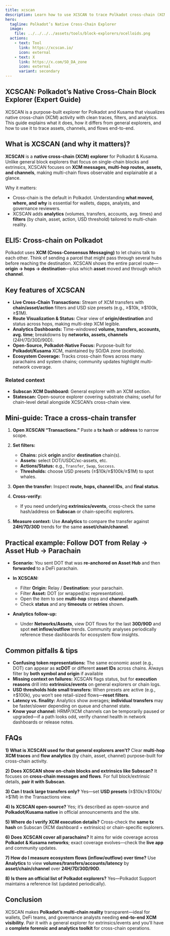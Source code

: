 ```yaml
---
title: xcscan
description: Learn how to use XCSCAN to trace Polkadot cross-chain (XCM) transfers, channels, and asset flows with filters and analytics.
hero:
  tagline: Polkadot’s Native Cross-Chain Explorer
  image: 
    file: ../../../../assets/tools/block-explorers/ocelloids.png
  actions:
    - text: Tool
      link: https://xcscan.io/
      icon: external
    - text: X
      link: https://x.com/SO_DA_zone
      icon: external
      variant: secondary
---
```


## XCSCAN: Polkadot’s Native Cross-Chain Block Explorer (Expert Guide)

 XCSCAN is a purpose-built explorer for Polkadot and Kusama that visualizes native cross-chain (XCM) activity with clean traces, filters, and analytics. This guide explains what it does, how it differs from general explorers, and how to use it to trace assets, channels, and flows end-to-end.
 
## What is XCSCAN (and why it matters)?

**XCSCAN** is a **native cross-chain (XCM) explorer** for Polkadot & Kusama. Unlike general block explorers that focus on single-chain blocks and extrinsics, XCSCAN focuses on **XCM messages, multi-hop routes, assets, and channels**, making multi-chain flows observable and explainable at a glance. 

Why it matters:

* Cross-chain is the default in Polkadot. Understanding **what moved, where, and why** is essential for wallets, dapps, analysts, and governance reviewers.
* XCSCAN adds **analytics** (volumes, transfers, accounts, avg. times) and **filters** (by chain, asset, action, USD threshold) tailored to multi-chain reality. 

## ELI5: Cross-chain on Polkadot

Polkadot uses **XCM (Cross-Consensus Messaging)** to let chains talk to each other. Think of sending a parcel that might pass through several hubs before reaching the destination. XCSCAN shows the entire parcel route—**origin → hops → destination**—plus which **asset** moved and through which **channel**. 

## Key features of XCSCAN

* **Live Cross-Chain Transactions:** Stream of XCM transfers with **chain/asset/action** filters and USD size presets (e.g., ≥\$10k, ≥\$100k, ≥\$1M). 
* **Route Visualization & Status:** Clear view of **origin/destination** and status across hops, making multi-step XCM legible. 
* **Analytics Dashboards:** Time-windowed **volume, transfers, accounts, avg. time**; breakdowns by **networks, assets, channels** (24H/7D/30D/90D). 
* **Open-Source, Polkadot-Native Focus:** Purpose-built for **Polkadot/Kusama** XCM, maintained by SO/DA zone (ocelloids). 
* **Ecosystem Coverage:** Tracks cross-chain flows across many parachains and system chains; community updates highlight multi-network coverage. 

### Related context

* **Subscan XCM Dashboard:** General explorer with an XCM section.
* **Statescan:** Open-source explorer covering substrate chains; useful for chain-level detail alongside XCSCAN’s cross-chain view.  

## Mini-guide: Trace a cross-chain transfer

1. **Open XCSCAN “Transactions.”** Paste a **tx hash** or **address** to narrow scope.  
2. **Set filters:**

   * **Chains:** pick **origin** and/or **destination** chain(s).
   * **Assets:** select DOT/USDC/xc-assets, etc.
   * **Actions/Status:** e.g., `Transfer`, `Swap`, `Success`.
   * **Thresholds:** choose USD presets (≥\$10k/≥\$100k/≥\$1M) to spot whales. 
3. **Open the transfer:** Inspect **route, hops, channel IDs**, and **final status**.
4. **Cross-verify:**

   * If you need underlying **extrinsics/events**, cross-check the same hash/address on **Subscan** or chain-specific explorers.  
5. **Measure context:** Use **Analytics** to compare the transfer against **24H/7D/30D** trends for the same **asset/chain/channel**.  

## Practical example: Follow DOT from Relay → Asset Hub → Parachain

* **Scenario:** You sent DOT that was **re-anchored on Asset Hub** and then **forwarded** to a DeFi parachain.
* **In XCSCAN:**

  * Filter **Origin:** Relay / **Destination:** your parachain.
  * Filter **Asset:** DOT (or wrapped/xc representation).
  * Open the item to see **multi-hop** steps and **channel path**.
  * Check **status** and any **timeouts** or **retries** shown. 
* **Analytics follow-up:**

  * Under **Networks/Assets**, view DOT flows for the last **30D/90D** and spot **net inflow/outflow** trends. Community analyses periodically reference these dashboards for ecosystem flow insights.

## Common pitfalls & tips

* **Confusing token representations:** The same economic asset (e.g., DOT) can appear as **xcDOT** or different **asset IDs** across chains. Always filter by **both symbol and origin** if available 
* **Missing context on failures:** XCSCAN flags status, but for **execution reasons** drill into **extrinsics/events** on general explorers or chain logs.  
* **USD thresholds hide small transfers:** When presets are active (e.g., ≥\$100k), you won’t see retail-sized flows—**reset filters**.  
* **Latency vs. finality:** Analytics show averages; **individual transfers** may be faster/slower depending on queue and channel state.  
* **Know your channel:** HRMP/XCM channels can be temporarily paused or upgraded—if a path looks odd, verify channel health in network dashboards or release notes. 

 
## FAQs

**1) What is XCSCAN used for that general explorers aren’t?**
Clear **multi-hop XCM traces** and **flow analytics** (by chain, asset, channel) purpose-built for cross-chain activity.  

**2) Does XCSCAN show on-chain blocks and extrinsics like Subscan?**
It focuses on **cross-chain messages and flows**. For full block/extrinsic details, **pair it with Subscan**.  

**3) Can I track large transfers only?**
Yes—set **USD presets** (≥\$10k/≥\$100k/≥\$1M) in the Transactions view.  

**4) Is XCSCAN open-source?**
Yes; it’s described as open-source and **Polkadot/Kusama native** in official announcements and the site. 

**5) Where do I verify XCM execution details?**
Cross-check the **same tx hash** on Subscan (XCM dashboard + extrinsics) or chain-specific explorers.  

**6) Does XCSCAN cover all parachains?**
It aims for wide coverage across **Polkadot & Kusama networks**; exact coverage evolves—check the **live app** and community updates. 

**7) How do I measure ecosystem flows (inflow/outflow) over time?**
Use **Analytics** to view **volumes/transfers/accounts/latency** by **asset/chain/channel** over **24H/7D/30D/90D**.  

**8) Is there an official list of Polkadot explorers?**
Yes—Polkadot Support maintains a reference list (updated periodically). 
  
## Conclusion 

XCSCAN makes **Polkadot’s multi-chain reality** transparent—ideal for wallets, DeFi teams, and governance analysts needing **end-to-end XCM visibility**. Pair it with a general explorer for extrinsics/events and you’ll have a **complete forensic and analytics toolkit** for cross-chain operations.
 
